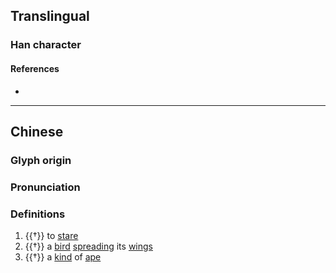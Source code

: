 {{character info/new}}
==Translingual==

===Han character===
{{Han char|rn=94|rad=犬|as=05|sn=9|four=60433|canj=BUIK|ids=⿱目犬}}

====References====
* {{Han ref|kx=0708.160|dkj=20320|dj=1121.010|hdz=21338.050|uh=72CA|ud=29386|bh=CFBE|bd=53182}}

----
==Chinese==
{{zh-forms}}

===Glyph origin===
{{Han etym}}

===Pronunciation===
{{zh-pron
|m=jú
|c=gwik1
|mc=y
|oc=y
|cat=n,v
}}

===Definitions===
{{zh-hanzi}}

# {{†}} {{zh|lb|of a dog}} to [[stare]]
# {{†}} a [[bird]] [[spread]]ing its [[wing]]s
# {{†}} a [[kind]] of [[ape]]